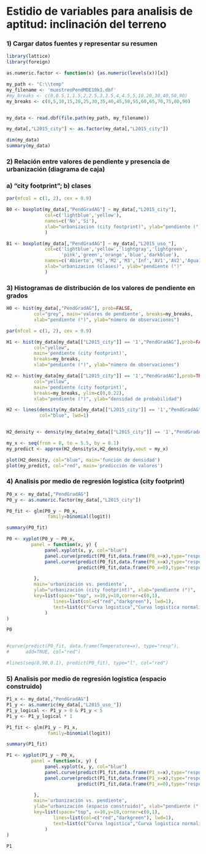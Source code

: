 Estidio de variables para analisis de aptitud: inclinación del terreno
========================================================

### 1) Cargar datos fuentes y representar su resumen

```r
library(lattice)
library(foreign)

as.numeric.factor <- function(x) {as.numeric(levels(x))[x]}

my_path <- "C:\\temp"
my_filename <- 'muestreoPendMDE10k1.dbf'
#my_breaks <- c(0,0.5,1,1.5,2,2.5,3,3.5,4,4.5,5,10,20,30,40,50,90)
my_breaks <- c(0,5,10,15,20,25,30,35,40,45,50,55,60,65,70,75,80,90)


my_data <- read.dbf(file.path(my_path, my_filename))

my_data[,"L2015_city"] <- as.factor(my_data[,"L2015_city"])

dim(my_data)
summary(my_data)
```


### 2) Relación entre valores de pendiente y presencia de urbanización (diagrama de caja)
### a) "city footprint"; b) clases

```r
par(mfcol = c(1, 2), cex = 0.9)

B0 <- boxplot(my_data[,"PendGradAG"] ~ my_data[,"L2015_city"],
              col=c('lightblue','yellow'), 
              names=c('No','Si'),
              xlab="urbanizacion (city footprint)", ylab="pendiente (°)"
              )

B1 <- boxplot(my_data[,"PendGradAG"] ~ my_data[,"L2015_uso_"],
              col=c('lightblue','yellow','lightgray','lightgreen',
                    'pink','green','orange','blue','darkblue'), 
              names=c('Abierto','M1','M2','M3','Inf','AV1','AV2','Agua1','Agua2'), las = 2,
              xlab="urbanizacion (clases)", ylab="pendiente (°)"
              )


```


### 3) Histogramas de distribución de los valores de pendiente en grados

```r

H0 <- hist(my_data[,"PendGradAG"], prob=FALSE, 
          col="grey", main='valores de pendiente', breaks=my_breaks, 
          xlab="pendiente (°)", ylab="número de observaciones") 

```



```r
par(mfcol = c(1, 2), cex = 0.9)

H1 <- hist(my_data[my_data[["L2015_city"]] == '1',"PendGradAG"],prob=FALSE, 
          col="yellow", 
          main='pendiente (city footprint)', 
          breaks=my_breaks, 
          xlab="pendiente (°)", ylab="número de observaciones")

H2 <- hist(my_data[my_data[["L2015_city"]] == '1',"PendGradAG"],prob=TRUE, 
          col="yellow", 
          main='pendiente (city footprint)', 
          breaks=my_breaks, ylim=c(0,0.22),
          xlab="pendiente (°)", ylab="densidad de probabilidad")

H2 <- lines(density(my_data[my_data[["L2015_city"]] == '1',"PendGradAG"],adjust=2),
            col="blue", lwd=1)


H2_density <- density(my_data[my_data[["L2015_city"]] == '1',"PendGradAG"],adjust=2, from=0, to=30, n=2048)

my_x <- seq(from = 0, to = 5.5, by = 0.1)
my_predict <- approx(H2_density$x,H2_density$y,xout = my_x)

plot(H2_density, col="blue", main='función de densidad')
plot(my_predict, col="red", main='predicción de valores')

```


### 4) Analisis por medio de regresión logistica (city footprint)


```r
P0_x <- my_data[,"PendGradAG"]
P0_y <- as.numeric.factor(my_data[,"L2015_city"])

P0_fit <- glm(P0_y ~ P0_x,
               family=binomial(logit))

summary(P0_fit)

P0 <- xyplot(P0_y ~ P0_x, 
         panel = function(x, y) {
              panel.xyplot(x, y, col="blue")
              panel.curve(predict(P0_fit,data.frame(P0_x=x),type="response"),0,90, col="red")
              panel.curve(predict(P0_fit,data.frame(P0_x=x),type="response")/
                          predict(P0_fit,data.frame(P0_x=0),type="response"),0,90, col="darkgreen")

          }, 
          main='urbanización vs. pendiente', 
          ylab="urbanización (city footprint)", xlab="pendiente (°)",
          key=list(space="top", x=10,y=10,corner=c(0,1),
                 lines=list(col=c("red","darkgreen"), lwd=1),
                 text=list(c("Curva logistica","Curva logistica normalizada"))
              )          
)

P0


#curve(predict(P0_fit, data.frame(Temperature=x), type="resp"), 
#      add=TRUE, col="red")

#lines(seq(0,90,0.1), predict(P0_fit), type="l", col="red")

```

### 5) Analisis por medio de regresión logistica (espacio construido)

```r
P1_x <- my_data[,"PendGradAG"]
P1_y <- as.numeric(my_data[,"L2015_uso_"])
P1_y_logical <- P1_y > 0 & P1_y < 5
P1_y <- P1_y_logical * 1

P1_fit <- glm(P1_y ~ P1_x,
               family=binomial(logit))

summary(P1_fit)

P1 <- xyplot(P1_y ~ P0_x, 
         panel = function(x, y) {
              panel.xyplot(x, y, col="blue")
              panel.curve(predict(P1_fit,data.frame(P1_x=x),type="response"),0,90, col="red")
              panel.curve(predict(P1_fit,data.frame(P1_x=x),type="response")/
                          predict(P1_fit,data.frame(P1_x=0),type="response"),0,90, col="darkgreen")

          }, 
          main='urbanización vs. pendiente', 
          ylab="urbanización (espacio construido)", xlab="pendiente (°)",
          key=list(space="top", x=10,y=10,corner=c(0,1),
                 lines=list(col=c("red","darkgreen"), lwd=1),
                 text=list(c("Curva logistica","Curva logistica normalizada"))
              )          
)

P1


```

